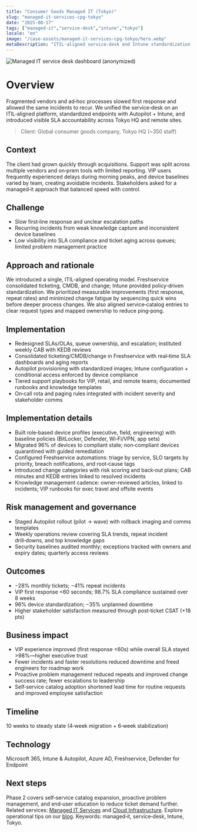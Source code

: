 ```yaml
---
title: "Consumer Goods Managed IT (Tokyo)"
slug: "managed-it-services-cpg-tokyo"
date: "2025-08-17"
tags: ["managed-it","service-desk","intune","tokyo"]
locale: "en"
image: "/case-assets/managed-it-services-cpg-tokyo/hero.webp"
metaDescription: "ITIL-aligned service-desk and Intune standardization cut repeat incidents by 41% and took VIP first response under 60s while sustaining 98%+ SLA."
---
```


![Managed IT service desk dashboard (anonymized)](/case-assets/managed-it-services-cpg-tokyo/hero.webp "Service Desk (SLA)")

# Overview
Fragmented vendors and ad‑hoc processes slowed first response and allowed the same incidents to recur. We unified the service‑desk on an ITIL‑aligned platform, standardized endpoints with Autopilot + Intune, and introduced visible SLA accountability across Tokyo HQ and remote sites.

> Client: Global consumer goods company, Tokyo HQ (~350 staff)

## Context
The client had grown quickly through acquisitions. Support was split across multiple vendors and on‑prem tools with limited reporting. VIP users frequently experienced delays during morning peaks, and device baselines varied by team, creating avoidable incidents. Stakeholders asked for a managed‑it approach that balanced speed with control.

## Challenge
- Slow first‑line response and unclear escalation paths
- Recurring incidents from weak knowledge capture and inconsistent device baselines
- Low visibility into SLA compliance and ticket aging across queues; limited problem management practice

## Approach and rationale
We introduced a single, ITIL‑aligned operating model. Freshservice consolidated ticketing, CMDB, and change; Intune provided policy‑driven standardization. We prioritized measurable improvements (first response, repeat rates) and minimized change fatigue by sequencing quick wins before deeper process changes. We also aligned service‑catalog entries to clear request types and mapped ownership to reduce ping‑pong.

## Implementation
- Redesigned SLAs/OLAs, queue ownership, and escalation; instituted weekly CAB with KEDB reviews
- Consolidated ticketing/CMDB/change in Freshservice with real‑time SLA dashboards and aging reports
- Autopilot provisioning with standardized images; Intune configuration + conditional access enforced by device compliance
- Tiered support playbooks for VIP, retail, and remote teams; documented runbooks and knowledge templates
- On‑call rota and paging rules integrated with incident severity and stakeholder comms

## Implementation details
- Built role‑based device profiles (executive, field, engineering) with baseline policies (BitLocker, Defender, Wi‑Fi/VPN, app sets)
- Migrated 96% of devices to compliant state; non‑compliant devices quarantined with guided remediation
- Configured Freshservice automations: triage by service, SLO targets by priority, breach notifications, and root‑cause tags
- Introduced change categories with risk scoring and back‑out plans; CAB minutes and KEDB entries linked to resolved incidents
- Knowledge management cadence: owner‑reviewed articles, linked to incidents; VIP runbooks for exec travel and offsite events

## Risk management and governance
- Staged Autopilot rollout (pilot → wave) with rollback imaging and comms templates
- Weekly operations review covering SLA trends, repeat incident drill‑downs, and top knowledge gaps
- Security baselines audited monthly; exceptions tracked with owners and expiry dates; quarterly access reviews

## Outcomes
- −28% monthly tickets; −41% repeat incidents
- VIP first response <60 seconds; 98.7% SLA compliance sustained over 8 weeks
- 96% device standardization; −35% unplanned downtime
- Higher stakeholder satisfaction measured through post‑ticket CSAT (+18 pts)

## Business impact
- VIP experience improved (first response <60s) while overall SLA stayed >98%—higher executive trust
- Fewer incidents and faster resolutions reduced downtime and freed engineers for roadmap work
- Proactive problem management reduced repeats and improved change success rate; fewer escalations to leadership
- Self‑service catalog adoption shortened lead time for routine requests and improved employee satisfaction

## Timeline
10 weeks to steady state (4‑week migration + 6‑week stabilization)

## Technology
Microsoft 365, Intune & Autopilot, Azure AD, Freshservice, Defender for Endpoint

## Next steps
Phase 2 covers self‑service catalog expansion, proactive problem management, and end‑user education to reduce ticket demand further. Related services: [Managed IT Services](/services/it-managed-services) and [Cloud Infrastructure](/services/cloud-infrastructure). Explore operational tips on our [blog](/blog). Keywords: managed‑it, service‑desk, Intune, Tokyo.
